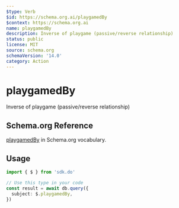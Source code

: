 ```yaml
---
$type: Verb
$id: https://schema.org.ai/playgamedBy
$context: https://schema.org.ai
name: playgamedBy
description: Inverse of playgame (passive/reverse relationship)
status: public
license: MIT
source: schema.org
schemaVersion: '14.0'
category: Action
---
```


# playgamedBy

Inverse of playgame (passive/reverse relationship)

## Schema.org Reference

[playgamedBy](https://schema.org/PlayGameAction) in Schema.org vocabulary.

## Usage

```typescript
import { $ } from 'sdk.do'

// Use this type in your code
const result = await db.query({
  subject: $.playgamedBy,
})
```

